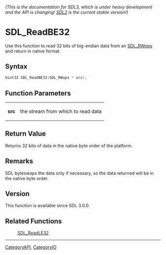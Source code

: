 ====== (This is the documentation for SDL3, which is under heavy development and the API is changing! [https://wiki.libsdl.org/SDL2/ SDL2] is the current stable version!) ======
= SDL_ReadBE32 =

Use this function to read 32 bits of big-endian data from an [[SDL_RWops]] and return in native format.

== Syntax ==

<syntaxhighlight lang='c'>
Uint32 SDL_ReadBE32(SDL_RWops * src);
</syntaxhighlight>

== Function Parameters ==

{|
|'''src'''
|the stream from which to read data
|}

== Return Value ==

Returns 32 bits of data in the native byte order of the platform.

== Remarks ==

SDL byteswaps the data only if necessary, so the data returned will be in
the native byte order.

== Version ==

This function is available since SDL 3.0.0.

== Related Functions ==

:[[SDL_ReadLE32]]

----
[[CategoryAPI]], [[CategoryIO]]


